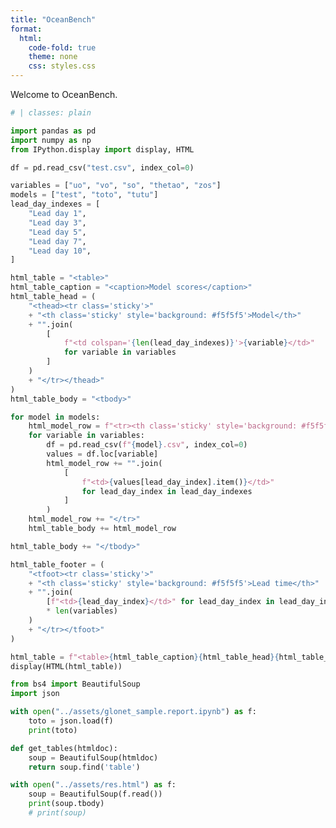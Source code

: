 ```yaml
---
title: "OceanBench"
format:
  html:
    code-fold: true
    theme: none
    css: styles.css
---
```


Welcome to OceanBench.



```python
# | classes: plain

import pandas as pd
import numpy as np
from IPython.display import display, HTML

df = pd.read_csv("test.csv", index_col=0)

variables = ["uo", "vo", "so", "thetao", "zos"]
models = ["test", "toto", "tutu"]
lead_day_indexes = [
    "Lead day 1",
    "Lead day 3",
    "Lead day 5",
    "Lead day 7",
    "Lead day 10",
]

html_table = "<table>"
html_table_caption = "<caption>Model scores</caption>"
html_table_head = (
    "<thead><tr class='sticky'>"
    + "<th class='sticky' style='background: #f5f5f5'>Model</th>"
    + "".join(
        [
            f"<td colspan='{len(lead_day_indexes)}'>{variable}</td>"
            for variable in variables
        ]
    )
    + "</tr></thead>"
)
html_table_body = "<tbody>"

for model in models:
    html_model_row = f"<tr><th class='sticky' style='background: #f5f5f5'>{model}</th>"
    for variable in variables:
        df = pd.read_csv(f"{model}.csv", index_col=0)
        values = df.loc[variable]
        html_model_row += "".join(
            [
                f"<td>{values[lead_day_index].item()}</td>"
                for lead_day_index in lead_day_indexes
            ]
        )
    html_model_row += "</tr>"
    html_table_body += html_model_row

html_table_body += "</tbody>"

html_table_footer = (
    "<tfoot><tr class='sticky'>"
    + "<th class='sticky' style='background: #f5f5f5'>Lead time</th>"
    + "".join(
        [f"<td>{lead_day_index}</td>" for lead_day_index in lead_day_indexes]
        * len(variables)
    )
    + "</tr></tfoot>"
)

html_table = f"<table>{html_table_caption}{html_table_head}{html_table_body}{html_table_footer}</table>"
display(HTML(html_table))
```


```python
from bs4 import BeautifulSoup
import json

with open("../assets/glonet_sample.report.ipynb") as f:
    toto = json.load(f)
    print(toto)

def get_tables(htmldoc):
    soup = BeautifulSoup(htmldoc)
    return soup.find('table')

with open("../assets/res.html") as f:
    soup = BeautifulSoup(f.read())
    print(soup.tbody)
    # print(soup)
```
